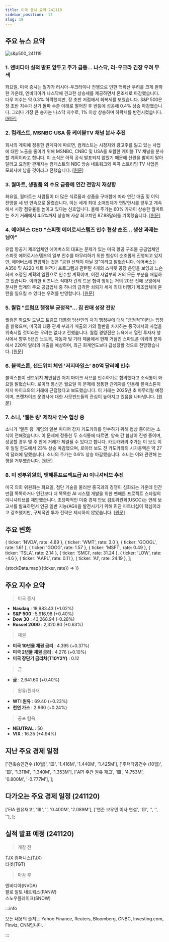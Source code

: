 ```yaml
---
title: 미국 증시 요약 241119
sidebar_position: -13
slug: 19
---
```


## 주요 뉴스 요약

![s&p500_241119](/map/241119.png)

### 1. **엔비디아 실적 발표 앞두고 주가 급등... 나스닥, 러-우크라 긴장 우려 무색**

화요일, 미국 증시는 월가가 러시아-우크라이나 전쟁으로 인한 핵확산 우려를 크게 완화한 가운데, 엔비디아가 나스닥에 견고한 상승세를 제공하면서 혼조세로 마감했습니다. 다우 지수는 약 0.3% 하락했지만, 장 초반 저점에서 회복세를 보였습니다. S&P 500은 장 초반 지수가 선거 돌파 수준 아래로 떨어진 후 반등에 성공해 0.4% 상승 마감했습니다. 그러나 가장 큰 승자는 나스닥 지수로, 1% 이상 상승하며 하락세를 반전시켰습니다. [[원문]](https://finance.yahoo.com/news/live/stock-market-today-nasdaq-jumps-as-nvidia-surges-before-earnings-wall-street-shrugs-off-russia-ukraine-tensions-210121547.html)

### 2. **컴캐스트, MSNBC·USA 등 케이블TV 채널 분사 추진**

회사의 계획에 정통한 관계자에 따르면, 컴캐스트는 시청자와 광고주를 잃고 있는 사업에 대한 노출을 줄이기 위해 MSNBC, CNBC 및 USA를 포함한 케이블 TV 채널을 분사할 계획이라고 합니다. 이 소식은 아직 공식 발표되지 않았기 때문에 신원을 밝히지 말아달라고 요청한 관계자는 컴캐스트의 NBC 방송 네트워크와 피콕 스트리밍 TV 사업은 모회사에 남을 것이라고 전했습니다. [[원문]](https://finance.yahoo.com/news/comcast-spin-off-cable-tv-000317424.html)

### 3. **월마트, 생필품 외 수요 급증에 연간 전망치 재상향**

화요일, 월마트는 사람들이 더 많은 식료품과 상품을 구매함에 따라 연간 매출 및 이익 전망을 세 번 연속으로 올렸습니다. 이는 세계 최대 소매업체가 연말연시를 앞두고 계속해서 시장 점유율을 높이고 있다는 신호입니다. 올해 주가는 60% 가까이 상승한 월마트는 초기 거래에서 4.5%까지 상승해 사상 최고치인 87.88달러를 기록했습니다. [[원문]](https://www.reuters.com/business/retail-consumer/walmart-raises-annual-forecasts-betting-strong-holiday-shopping-2024-11-19/)

### 4. **에어버스 CEO "스피릿 에어로시스템즈 인수 협상 순조... 생산 과제는 남아"**

유럽 항공기 제조업체인 에어버스의 대표는 문제가 있는 미국 항공 구조물 공급업체인 스피릿 에어로시스템즈의 일부 인수를 마무리하기 위한 협상이 순조롭게 진행되고 있지만, 에어버스에 편입하는 것은 "공원 산책이 아닐 것"이라고 밝혔습니다. 에어버스는 A350 및 A220 제트 여객기 프로그램과 관련된 4개의 스피릿 공장 운영을 보잉과 느슨하게 조정된 계획의 일환으로 인수할 계획이며, 이전 사업부의 거의 모든 부분을 매입하고 있습니다. 이러한 비즈니스 적대자 간의 드문 협력 행위는 거의 20년 전에 보잉에서 분사한 업계의 주요 공급업체 중 하나의 급격한 쇠퇴가 세계 최대 비행기 제조업체에 혼란을 일으킬 수 있다는 우려를 반영합니다. [[원문]](https://www.reuters.com/business/aerospace-defense/airbus-ceo-says-spirit-aero-talks-going-well-industrial-challenges-lie-ahead-2024-11-19/)

### 5. **퀄컴 "트럼프 행정부 긍정적"... 칩 판매 성장 전망**

퀄컴은 화요일 도널드 트럼프 대통령 당선인의 차기 행정부에 대해 "긍정적"이라는 입장을 밝혔으며, 미국의 대중 관세 부과가 매출의 거의 절반을 차지하는 중국에서의 사업을 위축시킬 것이라는 우려는 없다고 전했습니다. 퀄컴 경영진은 뉴욕에서 열린 투자자 행사에서 향후 5년간 노트북, 자동차 및 기타 제품에서 현재 거점인 스마트폰 이외의 분야에서 220억 달러의 매출을 예상하며, 최근 회계연도보다 급성장할 것으로 전망했습니다. [[원문]](https://www.reuters.com/technology/qualcomm-expects-12-bln-revenue-autos-pc-chips-five-years-2024-11-19/)

### 6. **블랙스톤, 샌드위치 체인 '저지마일스' 80억 달러에 인수**

블랙스톤이 샌드위치 체인점인 저지 마이크 서브를 인수하기로 합의했다고 소식통이 화요일 밝혔습니다. 로이터 통신은 월요일 이 문제에 정통한 관계자를 인용해 블랙스톤이 저지 마이크와의 거래에 근접했다고 보도했습니다. 이 거래는 2025년 초 마무리될 예정이며, 프랜차이즈 운영사에 대한 사모펀드들의 관심이 높아지고 있음을 나타냅니다. [[원문]](https://www.reuters.com/markets/deals/blackstone-nears-deal-jersey-mikes-subs-source-says-2024-11-19/)

### 7. **소니, '엘든 링' 제작사 인수 협상 중**

소니가 '엘든 링' 게임의 일본 미디어 강자 카도카와를 인수하기 위해 협상 중이라는 소식이 전해졌습니다. 이 문제에 정통한 두 소식통에 따르면, 양측 간 협상이 진행 중이며, 성공할 경우 몇 주 안에 거래가 체결될 수 있다고 합니다. 카도카와의 주가는 이 보도 이후 일일 한도에서 23% 상승 마감했으며, 로이터 보도 전 카도카와의 시가총액은 약 27억 달러에 달했습니다. 소니의 주가는 0.6% 상승 마감했습니다. 소니는 이와 관련해 논평을 거부했습니다. [[원문]](https://www.reuters.com/markets/deals/sony-talks-buy-media-powerhouse-behind-elden-ring-sources-say-2024-11-19/)

### 8. **미 정부위원회, 맨해튼프로젝트급 AI 이니셔티브 추진**

미국 의회 위원회는 화요일, 첨단 기술을 둘러싼 중국과의 경쟁이 심화되는 가운데 인간만큼 똑똑하거나 인간보다 더 똑똑한 AI 시스템 개발을 위한 맨해튼 프로젝트 스타일의 이니셔티브를 제안했습니다. 초당파적인 미중 경제 안보 검토위원회(USCC)는 연례 보고서를 발표하면서 인공 일반 지능(AGI)을 발전시키기 위해 민관 파트너십이 핵심이라고 강조했지만, 구체적인 투자 전략은 제시하지 않았습니다. [[원문]](https://www.reuters.com/technology/artificial-intelligence/us-government-commission-pushes-manhattan-project-style-ai-initiative-2024-11-19/)

## 주요 변화

  { ticker: 'NVDA', rate: 4.89 },
  { ticker: 'WMT', rate: 3.0 },
  { ticker: 'GOOGL', rate: 1.61 },
  { ticker: 'GOOG', rate: 1.57 },
  { ticker: 'MSFT', rate: 0.49 },
  { ticker: 'TSLA', rate: 2.14 },
  { ticker: 'SMCI', rate: 31.24 },
  { ticker: 'LOW', rate: -4.6 },
  { ticker: 'AAPL', rate: 0.11 },
  { ticker: 'AI', rate: 24.19 },
];

{stockData.map(({ticker, rate}) => <StockCardMini key={ticker} ticker={ticker} rate={rate}></StockCardMini>)}

## 주요 지수 요약

> 미국 증시

- **Nasdaq** : 18,983.43 (+1.02%)
- **S&P 500** : 5,916.98 (+0.40%)
- **Dow 30** : 43,268.94 (-0.28%)
- **Russel 2000** : 2,320.80 (+0.63%)

> 채권

- **미국 10년물 채권 금리** : 4.395 (+0.37%)
- **미국 2년물 채권 금리** : 4.276 (+0.10%)
- **미국 장단기 금리차(T10Y2Y)** : 0.12

> 금

- **금** : 2,641.60 (+0.40%)

> 원유/원자재

- **WTI 원유** : 69.40 (+0.23%)
- **천연 가스** : 2.960 (+0.24%)

> 공포 탐욕

- **NEUTRAL** : 50
- **VIX** : 16.35 (+4.94%)

## 지난 주요 경제 일정

  ['건축승인건수 (10월)', '🟨', '1.416M', '1.440M', '1.425M'],
  ['주택착공건수 (10월)', '🟨', '1.311M', '1.340M', '1.353M'],
  ['API 주간 원유 재고', '🟩', '4.753M', '0.800M', '-0.777M'],
];

<EconomicCalendar data={eventsData} />

## 다가오는 주요 경제 일정 (241120)

  ['EIA 원유재고', '🟥', '', '0.400M', '2.089M'],
  ['연준 보우먼 이사 연설', '🟨', '', '', ''],
];

<EconomicCalendar data={nextEventsData} />

## 실적 발표 예정 (241120)

> 개장 전

TJX 컴퍼니스(TJX)  
타겟(TGT)

> 마감 후

엔비디아(NVDA)  
팔로 알토 네트웍스(PANW)  
스노우플레이크(SNOW)

:::info

모든 내용의 출처는 Yahoo Finance, Reuters, Bloomberg, CNBC, Investing.com, Finviz, CNN입니다.

:::

